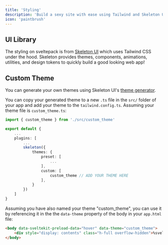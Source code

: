 ```yaml
---
title: 'Styling'
description: 'Build a sexy site with ease using Tailwind and Skeleton UI'
icon: 'paintbrush'
---
```


## UI Library
The styling on sveltepack is from <a href="https://www.skeleton.dev/docs/introduction" target="_blank">Skeleton UI</a> which uses Tailwind CSS under the hood. Skeleton provides themes, components, animations, utilities, and design tokens to quickly build a good looking web app!

## Custom Theme
You can generate your own themes using Skeleton UI's <a href="https://www.skeleton.dev/docs/generator" target="_blank">theme generator</a>.

You can copy your generated theme to a new `.ts` file in the `src/` folder of your app and add your theme to the `tailwind.config.ts`. Assuming your theme file is `custom_theme.ts`:
```typescript tailwind.config.ts
import { custom_theme } from './src/custom_theme'

export default {
    ...
    plugins: [
        ...
        skeleton({
            themes: {
                preset: [
                    ...
                ],
                custom: [
					custom_theme // ADD YOUR THEME HERE
				],
            }
        })
    ]
}
```

Assuming you have also named your theme "custom_theme", you can use it by referencing it in the the `data-theme` property of the body in your `app.html` file:
```html app.html
<body data-sveltekit-preload-data="hover" data-theme="custom_theme">
    <div style="display: contents" class="h-full overflow-hidden">%sveltekit.body%</div>
</body>
```

